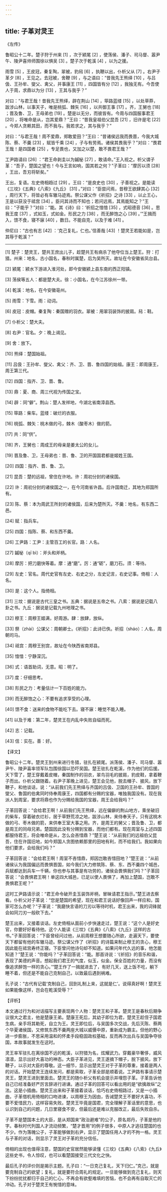 ```yaml
---
---
---
```

title: 子革对灵王
---




《左传》

鲁昭公十二年。楚子狩于州来 [1] ，次于颍尾 [2] ，使荡侯、潘子、司马督、嚣尹午、陵尹喜帅师围徐以惧吴 [3] 。楚子次于乾溪 [4] ，以为之援。

雨雪 [5] ，王皮冠，秦复陶，翠被，豹舄 [6] ，执鞭以出，仆析父从 [7] 。右尹子革夕 [8] ，王见之。去冠被，舍鞭 [9] ，与之语曰：“昔我先王熊绎 [10] ，与吕伋、王孙牟、燮父、禽父，并事康王 [11] ，四国皆有分 [12] ，我独无有。今吾使人于周，求鼎以为分 [13] ，王其与我乎？”

对曰：“与君王哉！昔我先王熊绎，辟在荆山 [14] ，筚路蓝缕 [15] ，以处草莽，跋涉山林，以事天子，唯是桃弧、棘矢 [16] ，以共御王事 [17] 。齐，王舅也 [18] ；晋及鲁、卫，王母弟也 [19] 。楚是以无分，而彼皆有。今周与四国服事君王 [20] ，将唯命是从，岂其爱鼎？”王曰：“昔我皇祖伯父昆吾 [21] ，旧许是宅 [22] 。今郑人贪赖其田，而不我与。我若求之，其与我乎？”

对曰：“与君王哉！周不爱鼎，郑敢爱田？”王曰：“昔诸侯远我而畏晋，今我大城陈、蔡、不羹 [23] ，赋皆千乘 [24] ，子与有劳焉。诸侯其畏我乎？”对曰：“畏君王哉！是四国者 [25] ，专足畏也，又加之以楚，敢不畏君王哉？”

工尹路请曰 [26] ：“君王命剥圭以为鏚柲 [27] ，敢请命。”王入视之。析父谓子革：“吾子，楚国之望也！今与王言如响，国其若之何？”子革曰：“摩厉以须 [28] ，王出，吾刃将斩矣。”

王出，复语。左史倚相趋过 [29] 。王曰：“是良史也 [30] ，子善视之。是能读《三坟》《五典》《八索》《九丘》 [31] 。”对曰：“臣尝问焉，昔穆王欲肆其心 [32] ，周行天下，将皆必有车辙马迹焉。祭公谋父作《祈招》之诗 [33] ，以止王心，王是以获没于祗宫 [34] 。臣问其诗而不知也；若问远焉，其焉能知之？”王曰：“子能乎？”对曰：“能。其《诗》曰：‘祈招之愔愔 [35] ，式昭德音 [36] 。思我王度 [37] ，式如玉，式如金。形民之力 [38] ，而无醉饱之心 [39] 。’”王揖而入，馈不食，寝不寐 [40] ，数日。不能自克，以及于难 [41] 。

仲尼曰：“古也有志 [42] ：‘克己复礼，仁也。’信善哉 [43] ！楚灵王若能如是，岂其辱于乾溪？”



* * *



[1] 楚子：楚灵王，楚共王庶出儿子，趁楚共王有病杀了他夺位当上楚王。狩：打猎。州来：地名，古小国名，春秋时属楚，后为吴所灭。故址在今安徽省凤台县。

[2] 颍尾：颍水下游进入淮河处，即今安徽颍上县东南的西正阳镇。

[3] 荡侯等五人：都是楚大夫。徐：小国名，在今江苏徐州一带。

[4] 乾溪：地名，在今安徽亳州。

[5] 雨雪：下雪。雨：动词。

[6] 皮冠：皮帽。秦复陶：秦国赠的羽衣。翠被：用翠羽装饰的披肩。舄：鞋。

[7] 仆析父：楚大夫。

[8] 右尹：官名。夕：晚上谒见。

[9] 舍：放下。

[10] 熊绎：楚国始祖。

[11] 吕伋：王孙牟、燮父、禽父：齐、卫、晋、鲁四国的始祖。康王：即周康王，周王第三代。

[12] 四国：指齐、卫、晋、鲁。

[13] 鼎：夏、商、周三代视为传国之宝。

[14] 辟：同“僻”。荆山：楚人发祥地，今湖北省南漳县西。

[15] 筚路：柴车。蓝缕：破烂的衣服。

[16] 桃弧、棘矢：桃木做的弓，棘木（酸枣木）做的箭。

[17] 共：同“供”。

[18] 齐，王舅也：周成王的母亲是姜太公的女儿。

[19] 晋及鲁、卫，王母弟也：晋、鲁、卫的开国国君都是姬姓王国。

[20] 四国：指齐、晋、鲁、卫。

[21] 昆吾：楚的远祖，曾住在许地。许：周初分封的诸侯国。

[22] 许：周初分封的诸侯国之一，在今河南省许昌。后许国南迁，其地为郑国所有。

[23] 陈、蔡：本为周武王所封的诸侯国，后来为楚所灭。不羹：地名，有东西二邑。

[24] 赋：指兵车。

[25] 四国：指陈、蔡、和东西不羹。

[26] 工尹路：工尹：主管百工的长官。路：人名。

[27] 鏚柲（qī bì）：斧头和斧柄。

[28] 摩厉：把刀磨快等着。摩：通“磨”。厉：通“砺”，磨刀石。须：等待。

[29] 左史：官名。周代史官有左史、右史之分，左史记言，右史记事。倚相：人名。

[30] 是：这个人。指倚相。

[31] 三坟：据说是古代三皇之书。五典：据说是五帝之书。八索：据说是记载八卦之书。九丘：据说是记载九州地理之书。

[32] 穆王：周穆王姬满，好周游。肆：放肆，放纵。

[33] 祭（zhài）公谋父：周朝卿士。《祈招》：此诗已佚。祈招（sháo）：人名，周朝司马。

[34] 祗宫：周穆王别宫，故址在今陕西省南郑县。

[35] 愔愔：宁静深沉。

[36] 式：语首助词，无意。昭：明了。

[37] 度：仔细思考。

[38] 形民之力：考量估计一下百姓的能力。

[39] 而无醉饱之心：不要有追求享受的心理。

[40] 馈不食：送来的食物不能吃下去。寝不寐：睡觉不能入睡。

[41] 以及于难：第二年，楚灵王在内乱中失败自缢而死。

[42] 志：记载。

[43] 信：实在。善：好。

【译文】

鲁昭公十二年。楚灵王到州来进行冬猎，驻扎在颍尾。派荡侯、潘子、司马督、嚣尹午、陵尹喜率领军队包围徐国以恐吓吴国。楚王驻扎在乾溪，作为他们的后援。天下雪了，楚王穿戴着皮帽，秦国制作的羽衣，翠鸟羽毛的披肩，豹皮鞋，拿着鞭子而出。仆析父跟随着。右尹子革晚上进见，楚王会见他，脱去帽子、披风，放下鞭子，和他谈话，说：“从前我们先王熊绎与齐国的吕伋、卫国的王孙牟、晋国的燮父、鲁国的伯禽同时侍奉周康王，四国都有分赐的宝器，唯独我国没有。现在我派人到周室，要求将鼎也作为分赐给我国的宝器，周王会给我吗？”

子革回答说：“会给君王啊！从前我们先王熊绎，远在偏僻的荆山地方，乘坐破旧的柴车，穿着破衣烂衫，居于草野荒凉之地，跋涉山林，来侍奉天子，只有这桃木做的弓、枣木做的箭，来供奉王室大事之用。齐，是周王的舅父；晋及鲁、卫，都是周王的同母兄弟。楚国因此没有分赐到宝器，而他们都有。现在周室与上述四国都服侍君王，将会唯命是从，怎么会吝惜鼎？”楚王说：“从前我们的远祖伯父昆吾，住在许国旧地，如今郑国人贪图依赖那里的田地有利，而不给我们。我如果向他们要求，会给我们吗？”

子革回答说：“会给君王啊！周室不吝惜鼎，郑因岂敢吝惜田地？”楚王说：“从前诸侯认为我国偏远而畏惧晋国，如今我们大力修筑陈、蔡、东、西不羹四个城邑，兵赋都达到兵车一千辆，你也参与其事是有功劳的，诸侯会畏惧我们吗？”子革回答说：“会畏惧君王啊！单这四大城邑，已足以使人畏惧了，再加上楚国，岂敢不畏惧君王呢？”

这时工尹路请示说：“君王命令破开圭玉装饰斧柄，冒昧请君王指示。”楚王进去察看。仆析父对子革说：“您是楚国的希望，现在和君王说话好像回声一样应和，国家可怎么办呢？”子革说：“我磨快言语的刀刃以等待时机，君王出来，我的词锋就会如同刀刃一般砍下去。”

楚王出来，又接着谈话。左史倚相从面前小步快速走过，楚王说：“这个人是好史官，你要好好看待他。这个人能读《三坟》《五典》《八索》《九丘》这样的古书。”子革回答说：“下臣曾经问过他，从前周穆王想要随心所欲，走遍天下，要使天下都留有他的车辙马迹。祭公谋父作了《祈招》的诗篇来制止穆王的贪心，穆王因此能在祗宫寿终正寝。下臣曾问他诗句却不知道。如果问年代久远的事，他怎能知道？”楚王说：“你能吗？”子革回答说：“能。那首诗说：‘《祈招》的音乐和谐，表现了美德的声音。想起我们君王的气度，似玉，似金。保全百姓的力量，而没有像追求醉饱一样的贪心。’”楚王作了一揖就进去了，有好几天，送上饭不吃，躺下睡不着，但还是不能自己克制自己，以致最后遇到祸难。

孔子说：“古代有记载‘克制自己，回到礼制上来，这就是仁’。说得真好啊！楚灵王如果能像这样，岂会在乾溪受辱？”

【评析】

本文通过行为和对话描写主要表现两个人物：楚灵王和子革。楚灵王是春秋后期争议很大之君主，他是楚康王弟。楚康王死后，其幼子即位为君，楚灵王趁侄子国君生病，亲手将其勒死，自立为王。灵王即位后，与吴国多次交战，先后灭陈、蔡两个华夏诸侯国，又修筑东西不羹两座大城以威慑中原，重新成为霸主。但他的野心进一步膨胀，不思采用温和的怀柔手段稳固政权基础，反而再次出兵与吴国争夺徐国，本故事就发生在这时。

灵王率军驻扎在离徐国不远的乾溪，以狩猎为名，炫耀武力。穿戴豪华奢侈，威风凛凛，显示出好大喜功的神态。大臣子革进见，灵王遂摘下帽子，脱下披风，放下鞭子，以示对大臣的尊敬。这一细节，显示出楚灵王对于子革的尊重，接着是两人的对话。开始楚灵王连续发问，都是索取，子革全部是顺着说。工尹路有事请示楚灵王，楚灵王进到里面去。楚灵王的随仆析父有机会提示并埋怨子革。子革告诉他自己已经准备好严厉言辞进行进谏。通过子革的回答可以看出用的是“欲擒故纵”之法。这是小插曲。楚灵王出来和子革接着谈话，恰巧右史倚相路过，又是一小插曲，子革借机用倚相的口吻进谏，以周穆王为因由，告诫楚灵王不要好大喜功，不要不爱惜民力，这样容易失败。楚灵王毕竟是国君，完全理解子革话里的意思，也认识到自己的问题，几日里寝食不安，但最后还是难以克服改正，最后失败自杀。

子革不是楚国本土的大臣，是从郑国来“政治避难”的公子，原名郑丹，子革是他的字。春秋时代列国人才流动频繁，“楚才晋用”的例子很多，中原人才逃往楚国的也不少。作为落魄公子，子革能够做到右尹，显示了楚国任用人才的不拘一格。灵王与子革的对话，则显示了灵王对子革的充分信任。

倚相的出现也值得注意，楚国的史官居然能够读懂《三坟》《五典》《八索》《九丘》这些史书，令人惊叹，也可以看楚国接受三代文化之快。

最后孔子的评价则是揭示主题。孔子曰：“一日克己复礼，天下归仁。”克己，就是要克制自己的欲望；复礼，就是要符合周礼的规定。一旦能够做到克己复礼，则天下纷纷扰扰都归于自己的仁心，不再会有欲壑难填的苦恼，也不会再有自取灭亡的冲动。孔子对于楚灵王有惋惜的意味。